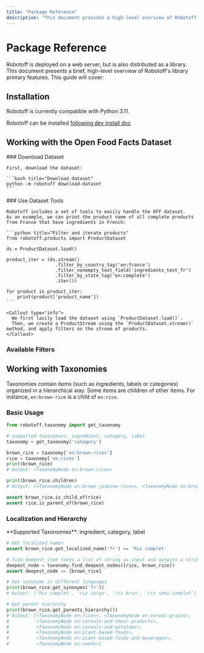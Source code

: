 ```yaml
---
title: "Package Reference"
description: "This document provides a high-level overview of Robotoff's library features, including how to use the Open Food Facts dataset and interact with taxonomies (ingredient, label, category). It also covers installation and provides code examples."
---
```



# Package Reference

Robotoff is deployed on a web server, but is also distributed as a library.
This document presents a brief, high-level overview of Robotoff's library primary features. This guide will cover:

<Cards>
  <Card title="OFF Dataset Usage" description="Learn how to work with the Open Food Facts dataset" />
  <Card title="Taxonomies" description="Interact with ingredient, label, and category taxonomies" />
</Cards>

## Installation

<Callout type="info">
  Robotoff is currently compatible with Python 3.11.
</Callout>

Robotoff can be installed [following dev install doc](/docs/Robotoff/how-to-guides/deployment/dev-install.mdx)

## Working with the Open Food Facts Dataset

<Steps>
  <Step>
    ### Download Dataset
    
    First, download the dataset:
    
    ```bash title="Download dataset"
    python -m robotoff download-dataset
    ```
  </Step>

  <Step>
    ### Use Dataset Tools
    
    Robotoff includes a set of tools to easily handle the OFF dataset.
    As an example, we can print the product name of all complete products from France that have ingredients in French:

    ```python title="Filter and iterate products"
    from robotoff.products import ProductDataset

    ds = ProductDataset.load()

    product_iter = (ds.stream()
                      .filter_by_country_tag('en:france')
                      .filter_nonempty_text_field('ingredients_text_fr')
                      .filter_by_state_tag('en:complete')
                      .iter())

    for product in product_iter:
        print(product['product_name'])
    ```

    <Callout type="info">
      We first lazily load the dataset using `ProductDataset.load()`.
      Then, we create a ProductStream using the `ProductDataset.stream()` method, and apply filters on the stream of products.
    </Callout>
  </Step>
</Steps>

### Available Filters

<Cards>
  <Card title="filter_by_country_tag" description="Filter products by country" />
  <Card title="filter_by_state_tag" description="Filter by product completion state" />
  <Card title="filter_nonempty_text_field" description="Filter products with non-empty text fields" />
  <Card title="filter_empty_text_field" description="Filter products with empty text fields" />
  <Card title="filter_nonempty_tag_field" description="Filter products with non-empty tag fields" />
  <Card title="filter_empty_tag_field" description="Filter products with empty tag fields" />
  <Card title="filter_by_modified_datetime" description="Filter by modification date" />
</Cards>

## Working with Taxonomies

Taxonomies contain items (such as ingredients, labels or categories) organized in a hierarchical way.
Some items are children of other items. For instance, `en:brown-rice` is a child of `en:rice`.

### Basic Usage

```python title="Basic taxonomy operations"
from robotoff.taxonomy import get_taxonomy

# supported taxonomies: ingredient, category, label
taxonomy = get_taxonomy('category')

brown_rice = taxonomy['en:brown-rices']
rice = taxonomy['en:rices']
print(brown_rice)
# Output: <TaxonomyNode en:brown-rices>

print(brown_rice.children)
# Output: [<TaxonomyNode en:brown-jasmine-rices>, <TaxonomyNode en:brown-basmati-rices>]

assert brown_rice.is_child_of(rice)
assert rice.is_parent_of(brown_rice)
```

### Localization and Hierarchy

<Callout type="info">
  **Supported Taxonomies**: ingredient, category, label
</Callout>

```python title="Advanced taxonomy operations"
# Get localized names
assert brown_rice.get_localized_name('fr') == 'Riz complet'

# find_deepest_item takes a list of string as input and outputs a string
deepest_node = taxonomy.find_deepest_nodes([rice, brown_rice])
assert deepest_node == [brown_rice]

# Get synonyms in different languages
print(brown_rice.get_synonyms('fr'))
# Output: ['Riz complet', 'riz cargo', 'riz brun', 'riz semi-complet']

# Get parent hierarchy
print(brown_rice.get_parents_hierarchy())
# Output: [<TaxonomyNode en:rices>, <TaxonomyNode en:cereal-grains>, 
#          <TaxonomyNode en:cereals-and-their-products>, 
#          <TaxonomyNode en:cereals-and-potatoes>, 
#          <TaxonomyNode en:plant-based-foods>, 
#          <TaxonomyNode en:plant-based-foods-and-beverages>, 
#          <TaxonomyNode en:seeds>]
```
